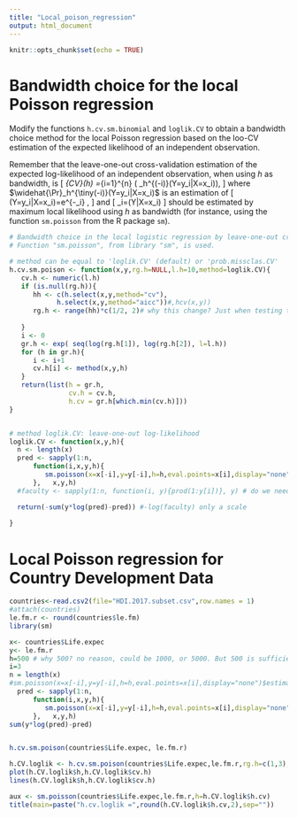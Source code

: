 ```yaml
---
title: "Local_poison_regression"
output: html_document
---
```


```r
knitr::opts_chunk$set(echo = TRUE)
```

# Bandwidth choice for the local Poisson regression

Modify the functions `h.cv.sm.binomial` and `loglik.CV` to obtain a bandwidth choice method for the local Poisson regression based on the loo-CV estimation of the expected likelihood of an independent observation. 

Remember that the leave-one-out cross-validation estimation of the expected log-likelihood of an independent observation, when using $h$ as bandwidth, is
\[
\ell_{CV}(h)
=\frac{1}{n}\sum_{i=1}^{n} \log\left( \widehat{\Pr}_h^{\tiny(-i)}(Y=y_i|X=x_i)\right),
\]
where $\widehat{\Pr}_h^{\tiny(-i)}(Y=y_i|X=x_i)$ is an estimation of
\[
\Pr(Y=y_i|X=x_i)=e^{-\lambda_i} \frac{\lambda_i^{y_i}}{y_i!},
\]
and 
\[
\lambda_i=\mathbb{E}(Y|X=x_i)
\]
should be estimated by maximum local likelihood using $h$ as bandwidth (for instance, using the function `sm.poisson` from the R package `sm`).

```r
# Bandwidth choice in the local logistic regression by leave-one-out cross-validation.
# Function "sm.poisson", from library "sm", is used.

# method can be equal to 'loglik.CV' (default) or 'prob.missclas.CV'
h.cv.sm.poison <- function(x,y,rg.h=NULL,l.h=10,method=loglik.CV){
   cv.h <- numeric(l.h)
   if (is.null(rg.h)){
      hh <- c(h.select(x,y,method="cv"),
            h.select(x,y,method="aicc"))#,hcv(x,y))
      rg.h <- range(hh)*c(1/2, 2)# why this change? Just when testing to get larger span of h, can probably be changed back
      
   }
   i <- 0
   gr.h <- exp( seq(log(rg.h[1]), log(rg.h[2]), l=l.h))
   for (h in gr.h){
      i <- i+1
      cv.h[i] <- method(x,y,h)
   }
   return(list(h = gr.h, 
               cv.h = cv.h, 
               h.cv = gr.h[which.min(cv.h)]))
}


# method loglik.CV: leave-one-out log-likelihood 
loglik.CV <- function(x,y,h){
  n <- length(x)
  pred <- sapply(1:n, 
      function(i,x,y,h){
         sm.poisson(x=x[-i],y=y[-i],h=h,eval.points=x[i],display="none")$estimate
      },   x,y,h)
  #faculty <- sapply(1:n, function(i, y){prod(1:y[i])}, y) # do we need this? no not really, its for the scaling factor below but we are not using it

  return(-sum(y*log(pred)-pred)) #-log(faculty) only a scale 
  
}

```

# Local Poisson regression for Country Development Data

```r
countries<-read.csv2(file="HDI.2017.subset.csv",row.names = 1)
#attach(countries)
le.fm.r <- round(countries$le.fm)
library(sm)
```

```r
x<- countries$Life.expec
y<- le.fm.r
h=500 # why 500? no reason, could be 1000, or 5000. But 500 is sufficient to get a lot of values :) 
i=3
n = length(x)
#sm.poisson(x=x[-i],y=y[-i],h=h,eval.points=x[i],display="none")$estimate
  pred <- sapply(1:n, 
      function(i,x,y,h){
         sm.poisson(x=x[-i],y=y[-i],h=h,eval.points=x[i],display="none")$estimate
      },   x,y,h)
sum(y*log(pred)-pred)


h.cv.sm.poison(countries$Life.expec, le.fm.r)
```

```r
h.CV.loglik <- h.cv.sm.poison(countries$Life.expec,le.fm.r,rg.h=c(1,3),method=loglik.CV)
plot(h.CV.loglik$h,h.CV.loglik$cv.h)
lines(h.CV.loglik$h,h.CV.loglik$cv.h)
```

```r
aux <- sm.poisson(countries$Life.expec,le.fm.r,h=h.CV.loglik$h.cv)
title(main=paste("h.cv.loglik =",round(h.CV.loglik$h.cv,2),sep=""))

```





